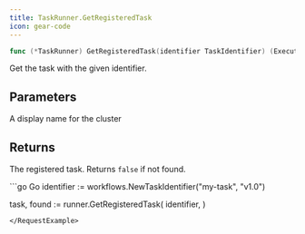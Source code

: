 ```yaml
---
title: TaskRunner.GetRegisteredTask
icon: gear-code
---
```


```go
func (*TaskRunner) GetRegisteredTask(identifier TaskIdentifier) (ExecutableTask, bool)
```

Get the task with the given identifier.

## Parameters

<ParamField path="identifier" type="TaskIdentifier">
  A display name for the cluster
</ParamField>

## Returns

The registered task. Returns `false` if not found.

<RequestExample>
```go Go
identifier := workflows.NewTaskIdentifier("my-task", "v1.0")

task, found := runner.GetRegisteredTask(
    identifier,
)
```
</RequestExample>
